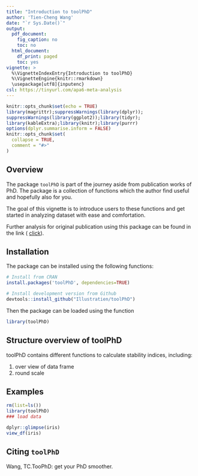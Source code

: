```yaml
---
title: "Introduction to toolPhD"
author: 'Tien-Cheng Wang'
date: "`r Sys.Date()`"
output:
  pdf_document:
    fig_caption: no
    toc: no
  html_document:
    df_print: paged
    toc: yes
vignette: >
  %\VignetteIndexEntry{Introduction to toolPhD}
  %\VignetteEngine{knitr::rmarkdown}
  \usepackage[utf8]{inputenc}
csl: https://tinyurl.com/apa6-meta-analysis
---
```


```r
knitr::opts_chunk$set(echo = TRUE)
library(magrittr);suppressWarnings(library(dplyr));
suppressWarnings(library(ggplot2));library(tidyr);
library(kableExtra);library(knitr);library(purrr)
options(dplyr.summarise.inform = FALSE)
knitr::opts_chunk$set(
  collapse = TRUE,
  comment = "#>"
)
```

## Overview


The package `toolPhD` is part of the journey aside from publication works of PhD. The package is a collection of functions which the author find useful and hopefully also for you.


The goal of this vignette is to introduce users to these functions and get started in analyzing dataset with ease and comfortation. 

Further analysis for original publication using this package can be found in the link ( [click](https://github.com/Illustratien/Wang_2023_TAAG)).

## Installation
The package can be installed using the following functions:

```r
# Install from CRAN
install.packages('toolPhD', dependencies=TRUE)

# Install development version from Github
devtools::install_github("Illustratien/toolPhD")

```

Then the package can be loaded using the function
```r
library(toolPhD)
```



## Structure overview of toolPhD

toolPhD contains different functions to calculate stability indices, including:

1.  over view of data frame
2.  round scale 
\clearpage

<!-- ## Build-in data set -->

<!-- The default data set `Data` is the subset of $APSIM$ simulated wheat data set, which includes 5 genotypes in 4 locations for 4 years, with 2 nitrogen application rates, 2 sowing dates, and 2 $CO_2$ levels of treatments [@casadebaig2016]. Full dataset used in the publication see here [click](https://zenodo.org/record/4729636). -->

<!-- `Data` in this package is a data frame with 640 observations and 8 variables. -->

<!-- : Data Structure -->

<!-- | Parameters | Number | Description | -->
<!-- | :--- | ---: | :--- | -->
<!-- | Trait |   | Wheat yield ($kg~ha^{-1}$).|  -->
<!-- | Genotype | 5 | varieties.| -->
<!-- | Environment | 128 | unique combination of environments for each genotype.| -->
<!-- | Year | 4 | years.| -->
<!-- | Sites | 4 | locations.| -->
<!-- | Nitrogen | 2 | nitrogen application levels.| -->
<!-- | $CO_2$ | 2 | $CO_2$ concentration levels.| -->
<!-- | Sowing | 2 | sowing dates.| -->

\clearpage

## Examples
```r
rm(list=ls())
library(toolPhD)
### load data

dplyr::glimpse(iris)
view_df(iris)
```
\clearpage


\newpage
## Citing `toolPhD`
Wang, TC.TooPhD: get your PhD smoother.

